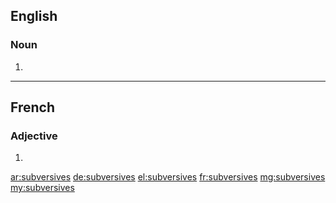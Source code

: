 ==English==

===Noun===
{{head|en}}

# {{plural of|subversive}}

----

==French==

===Adjective===
{{fr-adj-form}} {{f-p}}

# {{feminine plural of|subversif|lang=fr}}

[[ar:subversives]]
[[de:subversives]]
[[el:subversives]]
[[fr:subversives]]
[[mg:subversives]]
[[my:subversives]]